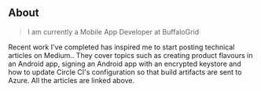 ## About

> I am currently a Mobile App Developer at BuffaloGrid

Recent work I've completed has inspired me to start posting technical articles on Medium.. They cover topics such as creating product flavours in an Android app, signing an Android app with an encrypted keystore and how to update Circle CI's configuration so that build artifacts are sent to Azure. All the articles are linked above.